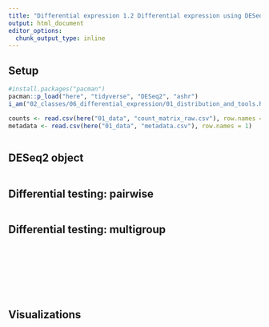 ```yaml
---
title: "Differential expression 1.2 Differential expression using DESeq2"
output: html_document
editor_options: 
  chunk_output_type: inline
---
```


## Setup

```r
#install.packages("pacman")
pacman::p_load("here", "tidyverse", "DESeq2", "ashr")
i_am("02_classes/06_differential_expression/01_distribution_and_tools.Rmd")
```

```r
counts <- read.csv(here("01_data", "count_matrix_raw.csv"), row.names = 1)
metadata <- read.csv(here("01_data", "metadata.csv"), row.names = 1)
```

```r

```

## DESeq2 object

```r

```
## Differential testing: pairwise

```r

```

## Differential testing: multigroup

```r

```

```r

```

```r

```

```r

```

```r

```


```r

```

```r

```

```r

```


## Visualizations

```r

```

